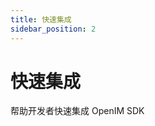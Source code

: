 ```yaml
---
title: 快速集成
sidebar_position: 2
---
```


# 快速集成

帮助开发者快速集成 OpenIM SDK

<CardSection id="Integrated">

  <Card
    title="Android"
    to="/sdks/quickstart/android"
  />
  <Card
    title="iOS"
    to="/sdks/quickstart/ios"
  />
  <Card
    title="Flutter"
    to="/sdks/quickstart/flutter"
  />
  <Card
    title="React Native"
    to="/sdks/quickstart/reactNative"
  />
  <Card
    title="uni-app"
    to="/sdks/quickstart/uniapp"
  />
  <Card
    title="Browser"
    to="/sdks/quickstart/browser"
  />
  <Card
    title="小程序"
    to="/sdks/quickstart/miniProgram"
  />
</CardSection>

